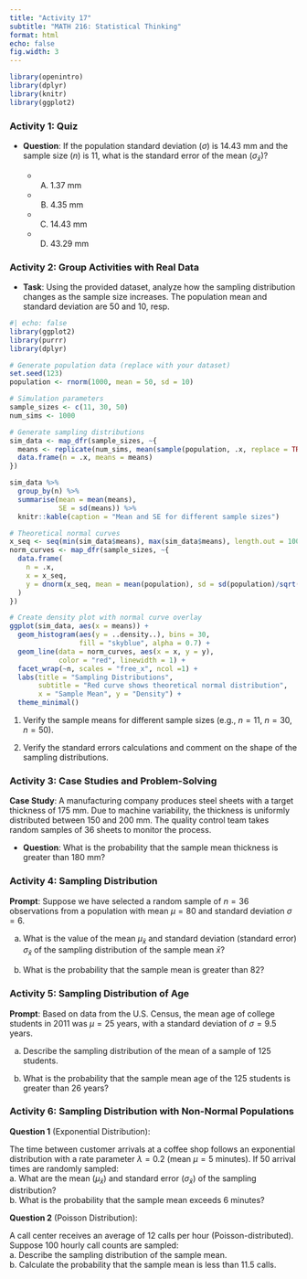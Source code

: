```yaml
---
title: "Activity 17"
subtitle: "MATH 216: Statistical Thinking"
format: html
echo: false
fig.width: 3
---
```


```r
library(openintro)
library(dplyr)
library(knitr)
library(ggplot2)
```


### Activity 1: Quiz

- **Question**: If the population standard deviation ($\sigma$) is 14.43 mm and the sample size ($n$) is 11, what is the standard error of the mean ($\sigma_{\bar{x}}$)?

  - A) 1.37 mm  
  - B) 4.35 mm  
  - C) 14.43 mm  
  - D) 43.29 mm


### Activity 2: Group Activities with Real Data


- **Task**: Using the provided dataset, analyze how the sampling distribution changes as the sample size increases. The population mean and standard deviation are 50 and 10, resp.

```r
#| echo: false
library(ggplot2)
library(purrr)
library(dplyr)

# Generate population data (replace with your dataset)
set.seed(123)
population <- rnorm(1000, mean = 50, sd = 10)

# Simulation parameters
sample_sizes <- c(11, 30, 50)
num_sims <- 1000

# Generate sampling distributions
sim_data <- map_dfr(sample_sizes, ~{
  means <- replicate(num_sims, mean(sample(population, .x, replace = TRUE)))
  data.frame(n = .x, means = means)
})

sim_data %>% 
  group_by(n) %>% 
  summarise(mean = mean(means),
            SE = sd(means)) %>% 
  knitr::kable(caption = "Mean and SE for different sample sizes")

# Theoretical normal curves
x_seq <- seq(min(sim_data$means), max(sim_data$means), length.out = 100)
norm_curves <- map_dfr(sample_sizes, ~{
  data.frame(
    n = .x,
    x = x_seq,
    y = dnorm(x_seq, mean = mean(population), sd = sd(population)/sqrt(.x))
  )
})

# Create density plot with normal curve overlay
ggplot(sim_data, aes(x = means)) +
  geom_histogram(aes(y = ..density..), bins = 30, 
                 fill = "skyblue", alpha = 0.7) +
  geom_line(data = norm_curves, aes(x = x, y = y), 
            color = "red", linewidth = 1) +
  facet_wrap(~n, scales = "free_x", ncol =1) +
  labs(title = "Sampling Distributions",
       subtitle = "Red curve shows theoretical normal distribution",
       x = "Sample Mean", y = "Density") +
  theme_minimal()
```


  1. Verify the sample means for different sample sizes (e.g., $n=11$, $n=30$, $n=50$).
  
  
  2. Verify the standard errors calculations and comment on the shape of the sampling distributions.


### Activity 3: Case Studies and Problem-Solving

**Case Study**: A manufacturing company produces steel sheets with a target thickness of 175 mm. Due to machine variability, the thickness is uniformly distributed between 150 and 200 mm. The quality control team takes random samples of 36 sheets to monitor the process.

- **Question**: What is the probability that the sample mean thickness is greater than 180 mm?


### Activity 4: Sampling Distribution

**Prompt**: Suppose we have selected a random sample of $n=36$ observations from a population with mean $\mu=80$ and standard deviation $\sigma=6$.

a. What is the value of the mean $\mu_{\bar{x}}$ and standard deviation (standard error) $\sigma_{\bar{x}}$ of the sampling distribution of the sample mean $\bar{x}$?

b. What is the probability that the sample mean is greater than 82?

### Activity 5: Sampling Distribution of Age

**Prompt**: Based on data from the U.S. Census, the mean age of college students in 2011 was $\mu=25$ years, with a standard deviation of $\sigma=9.5$ years.

a. Describe the sampling distribution of the mean of a sample of 125 students.

b. What is the probability that the sample mean age of the 125 students is greater than 26 years?


### Activity 6: Sampling Distribution with Non-Normal Populations  

**Question 1** (Exponential Distribution):  

The time between customer arrivals at a coffee shop follows an exponential distribution with a rate parameter $\lambda = 0.2$ (mean $\mu = 5$ minutes). If 50 arrival times are randomly sampled:  
a. What are the mean ($\mu_{\bar{x}}$) and standard error ($\sigma_{\bar{x}}$) of the sampling distribution?  
b. What is the probability that the sample mean exceeds 6 minutes?  

**Question 2** (Poisson Distribution):  

A call center receives an average of 12 calls per hour (Poisson-distributed). Suppose 100 hourly call counts are sampled:  
a. Describe the sampling distribution of the sample mean.  
b. Calculate the probability that the sample mean is less than 11.5 calls.  

<!--

### Solution to Activity 4 Case Study: 

**Step 1**: For a uniform distribution $U(150, 200)$:  
- $\mu = \frac{150 + 200}{2} = 175$ mm  
- $\sigma = \sqrt{\frac{(200-150)^2}{12}} \approx 14.43$ mm  

**Step 2**: Sampling distribution for $n=36$:  
- $\mu_{\bar{x}} = 175$ mm  
- $\sigma_{\bar{x}} = \frac{14.43}{\sqrt{36}} \approx 2.405$ mm  

**Step 3**: Calculate $P(\\bar{X} > 180)$:  
- $Z = \frac{180 - 175}{2.405} \approx 2.08$  
- $P(Z > 2.08) = 1 - \Phi(2.08) \approx 0.0188$ (1.88%).  

**Answer**: The probability is approximately **1.9%**.

-->


